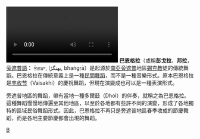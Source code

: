 [[File:Hot_seasons_Punjabi_Folk_dance.webm|thumb]]
'''巴恩格拉'''（或稱'''彭戈拉'''、'''邦拉'''，[[旁遮普語|旁遮普語]]： ਭੰਗੜਾ, بھنگڑا, bhaṅgṛā）是起源於[[南亞|南亞]][[旁遮普|旁遮普]]地區[[錫克教|錫克教]]徒的傳統舞蹈。巴恩格拉在傳統意義上是一種[[民族舞蹈|民間舞蹈]]，而不是一種音樂形式。原本巴恩格拉是[[丰收节_(锡克教)|丰收节]]（Vaisakhi）的慶祝舞蹈，但現在演變成也可以是一種表演形式。

旁遮普地區的舞蹈，帶有當地一種多爾鼓（Dhol）的伴奏，就稱之為巴恩格拉。這種舞蹈慢慢地傳遍至其他地區，以至於各地都有些許不同的演變，形成了各地獨特的區域民俗舞蹈形式。因此，巴恩格拉不再只是旁遮普地區春季收成的節慶舞蹈，而是各地主要節慶都會出現的舞蹈。

{{Commons|Category:Bhangra}}
{{Dance-stub}}

[[Category:舞蹈|B]]